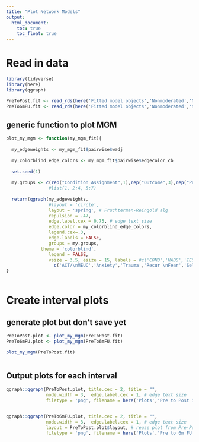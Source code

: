 ```yaml
---
title: "Plot Network Models"
output:
  html_document:
    toc: true
    toc_float: true
---
```


# Read in data

```r
library(tidyverse)
library(here)
library(qgraph)

PreToPost.fit <- read_rds(here('Fitted model objects','Nonmoderated','Nonbootstrapped','PreToPost.fit'))
PreTo6mFU.fit <- read_rds(here('Fitted model objects','Nonmoderated','Nonbootstrapped','PreTo6mFU.fit'))
```


## generic function to plot MGM
```r

plot_my_mgm <- function(my_mgm_fit){
  
  my_edgeweights <- my_mgm_fit$pairwise$wadj
  
  my_colorblind_edge_colors <- my_mgm_fit$pairwise$edgecolor_cb
  
  set.seed(1)
  
  my.groups <- c(rep("Condition Assignment",1),rep("Outcome",3),rep("Process",3))
                #list(1, 2:4, 5:7)
  
  return(qgraph(my_edgeweights, 
                #layout = 'circle',
                layout = 'spring', # Fruchterman-Reingold alg
                repulsion = .47,
                edge.label.cex = 0.75, # edge text size
                edge.color = my_colorblind_edge_colors, 
                legend.cex=.3, 
                edge.labels = FALSE,
                groups = my.groups,
             theme = 'colorblind',
                legend = FALSE,
                vsize = 3.5, esize = 15, labels = #c('COND','HADS','IESR','CARS','SCS','EAC','AAQc'))
                  c('ACT/\nMEUC','Anxiety','Trauma','Recur \nFear','Self-\nComp','EAC','Avoid')))
}
  
```

# Create interval plots

## generate plot but don't save yet

```r

PreToPost.plot <- plot_my_mgm(PreToPost.fit)
PreTo6mFU.plot <- plot_my_mgm(PreTo6mFU.fit)

plot_my_mgm(PreToPost.fit)



```


## Output plots for each interval

```r


qgraph::qgraph(PreToPost.plot, title.cex = 2, title = "", 
               node.width = 3,  edge.label.cex = 1, # edge text size
               filetype = 'png', filename = here('Plots','Pre to Post Sample Network'))


qgraph::qgraph(PreTo6mFU.plot, title.cex = 2, title = "", 
               node.width = 3,  edge.label.cex = 1, # edge text size
               layout = PreToPost.plot$layout, # reuse plot from Pre-Post
               filetype = 'png', filename = here('Plots','Pre to 6m FU Sample Network'))


```

